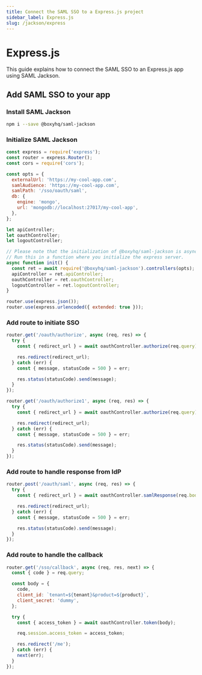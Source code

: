 ```yaml
---
title: Connect the SAML SSO to a Express.js project
sidebar_label: Express.js
slug: /jackson/express
---
```



# Express.js

This guide explains how to connect the SAML SSO to an Express.js app using SAML Jackson.

## Add SAML SSO to your app

### Install SAML Jackson

```bash
npm i --save @boxyhq/saml-jackson
```

### Initialize SAML Jackson

```javascript
const express = require('express');
const router = express.Router();
const cors = require('cors');

const opts = {
  externalUrl: 'https://my-cool-app.com',
  samlAudience: 'https://my-cool-app.com',
  samlPath: '/sso/oauth/saml',
  db: {
    engine: 'mongo',
    url: 'mongodb://localhost:27017/my-cool-app',
  },
};

let apiController;
let oauthController;
let logoutController;

// Please note that the initialization of @boxyhq/saml-jackson is async, you cannot run it at the top level
// Run this in a function where you initialize the express server.
async function init() {
  const ret = await require('@boxyhq/saml-jackson').controllers(opts);
  apiController = ret.apiController;
  oauthController = ret.oauthController;
  logoutController = ret.logoutController;
}

router.use(express.json());
router.use(express.urlencoded({ extended: true }));
```

### Add route to initiate SSO

<Tabs>
<TabItem value="Using Client ID" label="Using Client ID" default>

```javascript
router.get('/oauth/authorize', async (req, res) => {
  try {
    const { redirect_url } = await oauthController.authorize(req.query);

    res.redirect(redirect_url);
  } catch (err) {
    const { message, statusCode = 500 } = err;

    res.status(statusCode).send(message);
  }
});
```

</TabItem>
<TabItem value="Using Tenant and Product" label="Using Tenant and Product">

```javascript
router.get('/oauth/authorize1', async (req, res) => {
  try {
    const { redirect_url } = await oauthController.authorize(req.query);

    res.redirect(redirect_url);
  } catch (err) {
    const { message, statusCode = 500 } = err;

    res.status(statusCode).send(message);
  }
});
```

</TabItem>
</Tabs>

### Add route to handle response from IdP

```javascript
router.post('/oauth/saml', async (req, res) => {
  try {
    const { redirect_url } = await oauthController.samlResponse(req.body);

    res.redirect(redirect_url);
  } catch (err) {
    const { message, statusCode = 500 } = err;

    res.status(statusCode).send(message);
  }
});
```

### Add route to handle the callback

```javascript
router.get('/sso/callback', async (req, res, next) => {
  const { code } = req.query;

  const body = {
    code,
    client_id: `tenant=${tenant}&product=${product}`,
    client_secret: 'dummy',
  };

  try {
    const { access_token } = await oauthController.token(body);

    req.session.access_token = access_token;

    res.redirect('/me');
  } catch (err) {
    next(err);
  }
});
```

